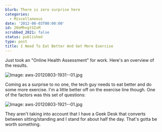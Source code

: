 ```yaml
---
blurb: There is zero surprise here
categories:
  - Miscellaneous
date: '2012-08-03T00:00:00'
id: 20eMhngtSIxM
scrubbed_2021: false
status: published
type: post
title: I Need To Eat Better And Get More Exercise
---
```


Just took an "Online Health Assessment" for work. Here's an overview of the results. 

![Image: aws-20120803-1931--01.jpg](/aws-20120803-1931--01.jpg)

Coming as a surprise to no one, the tech guy needs to eat better and do some more exercise. I'm a little better off on the exercise line though. One of the factors was this set of questions:

![Image: aws-20120803-1921--01.jpg](/aws-20120803-1921--01.jpg)

They aren't taking into account that I have a Geek Desk that converts between sitting/standing and I stand for about half the day. That's gotta be worth something.
